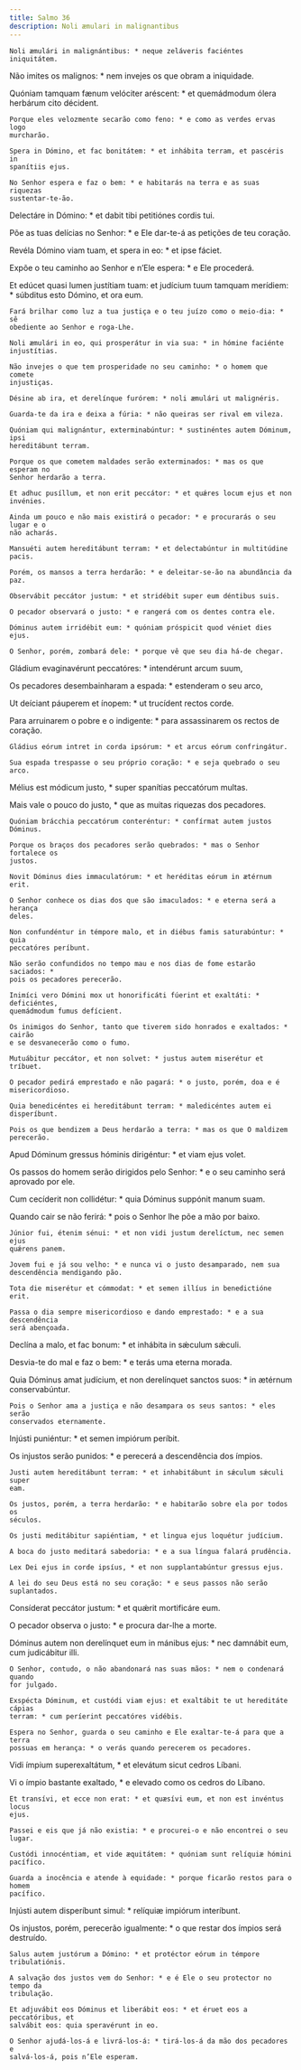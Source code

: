 ```yaml
---
title: Salmo 36
description: Noli æmulari in malignantibus
---
```


<div class="side-by-side not-content">

    Noli æmulári in malignántibus: * neque zeláveris faciéntes iniquitátem.
  </span>

Não imites os malignos: * nem invejes os que obram a iniquidade.

  <span>
    Quóniam tamquam fænum velóciter aréscent: * et quemádmodum ólera herbárum
    cito décident.

    Porque eles velozmente secarão como feno: * e como as verdes ervas logo
    murcharão.

    Spera in Dómino, et fac bonitátem: * et inhábita terram, et pascéris in
    spanítiis ejus.

    No Senhor espera e faz o bem: * e habitarás na terra e as suas riquezas
    sustentar-te-ão.
  </span>

Delectáre in Dómino: * et dabit tibi petitiónes cordis tui.

  <span>
    Põe as tuas delícias no Senhor: * e Ele dar-te-á as petições de teu coração.
  </span>

Revéla Dómino viam tuam, et spera in eo: * et ipse fáciet.

Expõe o teu caminho ao Senhor e n’Ele espera: * e Ele procederá.

  <span>
    Et edúcet quasi lumen justítiam tuam: et judícium tuum tamquam merídiem: *
    súbditus esto Dómino, et ora eum.

    Fará brilhar como luz a tua justiça e o teu juízo como o meio-dia: * sê
    obediente ao Senhor e roga-Lhe.

    Noli æmulári in eo, qui prosperátur in via sua: * in hómine faciénte
    injustítias.

    Não invejes o que tem prosperidade no seu caminho: * o homem que comete
    injustiças.

    Désine ab ira, et derelínque furórem: * noli æmulári ut malignéris.

    Guarda-te da ira e deixa a fúria: * não queiras ser rival em vileza.

    Quóniam qui malignántur, exterminabúntur: * sustinéntes autem Dóminum, ipsi
    hereditábunt terram.

    Porque os que cometem maldades serão exterminados: * mas os que esperam no
    Senhor herdarão a terra.

    Et adhuc pusíllum, et non erit peccátor: * et quǽres locum ejus et non
    invénies.

    Ainda um pouco e não mais existirá o pecador: * e procurarás o seu lugar e o
    não acharás.

    Mansuéti autem hereditábunt terram: * et delectabúntur in multitúdine pacis.

    Porém, os mansos a terra herdarão: * e deleitar-se-ão na abundância da paz.

    Observábit peccátor justum: * et stridébit super eum déntibus suis.

    O pecador observará o justo: * e rangerá com os dentes contra ele.

    Dóminus autem irridébit eum: * quóniam próspicit quod véniet dies ejus.

    O Senhor, porém, zombará dele: * porque vê que seu dia há-de chegar.
  </span>

Gládium evaginavérunt peccatóres: * intendérunt arcum suum,

Os pecadores desembainharam a espada: * estenderam o seu arco,

Ut deíciant páuperem et ínopem: * ut trucídent rectos corde.

  <span>
    Para arruinarem o pobre e o indigente: * para assassinarem os rectos de
    coração.

    Gládius eórum intret in corda ipsórum: * et arcus eórum confringátur.

    Sua espada trespasse o seu próprio coração: * e seja quebrado o seu arco.
  </span>

Mélius est módicum justo, * super spanítias peccatórum multas.

  <span>
    Mais vale o pouco do justo, * que as muitas riquezas dos pecadores.

    Quóniam brácchia peccatórum conteréntur: * confírmat autem justos Dóminus.

    Porque os braços dos pecadores serão quebrados: * mas o Senhor fortalece os
    justos.

    Novit Dóminus dies immaculatórum: * et heréditas eórum in ætérnum erit.

    O Senhor conhece os dias dos que são imaculados: * e eterna será a herança
    deles.

    Non confundéntur in témpore malo, et in diébus famis saturabúntur: * quia
    peccatóres períbunt.

    Não serão confundidos no tempo mau e nos dias de fome estarão saciados: *
    pois os pecadores perecerão.

    Inimíci vero Dómini mox ut honorificáti fúerint et exaltáti: * deficiéntes,
    quemádmodum fumus defícient.

    Os inimigos do Senhor, tanto que tiverem sido honrados e exaltados: * cairão
    e se desvanecerão como o fumo.

    Mutuábitur peccátor, et non solvet: * justus autem miserétur et tríbuet.

    O pecador pedirá emprestado e não pagará: * o justo, porém, doa e é
    misericordioso.

    Quia benedicéntes ei hereditábunt terram: * maledicéntes autem ei
    disperíbunt.

    Pois os que bendizem a Deus herdarão a terra: * mas os que O maldizem
    perecerão.
  </span>

Apud Dóminum gressus hóminis dirigéntur: * et viam ejus volet.

  <span>
    Os passos do homem serão dirigidos pelo Senhor: * e o seu caminho será
    aprovado por ele.
  </span>

Cum cecíderit non collidétur: * quia Dóminus suppónit manum suam.

  <span>
    Quando cair se não ferirá: * pois o Senhor lhe põe a mão por baixo.

    Júnior fui, étenim sénui: * et non vidi justum derelíctum, nec semen ejus
    quǽrens panem.

    Jovem fui e já sou velho: * e nunca vi o justo desamparado, nem sua
    descendência mendigando pão.

    Tota die miserétur et cómmodat: * et semen illíus in benedictióne erit.

    Passa o dia sempre misericordioso e dando emprestado: * e a sua descendência
    será abençoada.
  </span>

Declína a malo, et fac bonum: * et inhábita in sǽculum sǽculi.

Desvia-te do mal e faz o bem: * e terás uma eterna morada.

  <span>
    Quia Dóminus amat judícium, et non derelínquet sanctos suos: * in ætérnum
    conservabúntur.

    Pois o Senhor ama a justiça e não desampara os seus santos: * eles serão
    conservados eternamente.
  </span>

Injústi puniéntur: * et semen impiórum períbit.

  <span>
    Os injustos serão punidos: * e perecerá a descendência dos ímpios.

    Justi autem hereditábunt terram: * et inhabitábunt in sǽculum sǽculi super
    eam.

    Os justos, porém, a terra herdarão: * e habitarão sobre ela por todos os
    séculos.

    Os justi meditábitur sapiéntiam, * et lingua ejus loquétur judícium.

    A boca do justo meditará sabedoria: * e a sua língua falará prudência.

    Lex Dei ejus in corde ipsíus, * et non supplantabúntur gressus ejus.

    A lei do seu Deus está no seu coração: * e seus passos não serão
    suplantados.
  </span>

Consíderat peccátor justum: * et quǽrit mortificáre eum.

O pecador observa o justo: * e procura dar-lhe a morte.

  <span>
    Dóminus autem non derelínquet eum in mánibus ejus: * nec damnábit eum, cum
    judicábitur illi.

    O Senhor, contudo, o não abandonará nas suas mãos: * nem o condenará quando
    for julgado.

    Exspécta Dóminum, et custódi viam ejus: et exaltábit te ut hereditáte cápias
    terram: * cum períerint peccatóres vidébis.

    Espera no Senhor, guarda o seu caminho e Ele exaltar-te-á para que a terra
    possuas em herança: * o verás quando perecerem os pecadores.
  </span>

Vidi ímpium superexaltátum, * et elevátum sicut cedros Líbani.

  <span>
    Vi o ímpio bastante exaltado, * e elevado como os cedros do Líbano.

    Et transívi, et ecce non erat: * et quæsívi eum, et non est invéntus locus
    ejus.

    Passei e eis que já não existia: * e procurei-o e não encontrei o seu lugar.

    Custódi innocéntiam, et vide æquitátem: * quóniam sunt relíquiæ hómini
    pacífico.

    Guarda a inocência e atende à equidade: * porque ficarão restos para o homem
    pacífico.
  </span>

Injústi autem disperíbunt simul: * relíquiæ impiórum interíbunt.

  <span>
    Os injustos, porém, perecerão igualmente: * o que restar dos ímpios será
    destruído.

    Salus autem justórum a Dómino: * et protéctor eórum in témpore
    tribulatiónis.

    A salvação dos justos vem do Senhor: * e é Ele o seu protector no tempo da
    tribulação.

    Et adjuvábit eos Dóminus et liberábit eos: * et éruet eos a peccatóribus, et
    salvábit eos: quia speravérunt in eo.

    O Senhor ajudá-los-á e livrá-los-á: * tirá-los-á da mão dos pecadores e
    salvá-los-á, pois n’Ele esperam.

</div>
